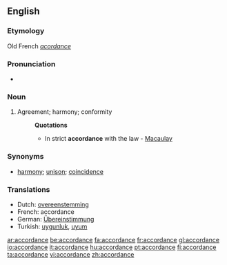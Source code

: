==English==

===Etymology===
Old French ''[[acordance]]''

===Pronunciation===
*{{audio|en-us-accordance.ogg|Audio (US)}}

===Noun===
{{en-noun}}
# Agreement; harmony; conformity
#:'''Quotations'''
#:*In strict '''accordance''' with the law - [[Macaulay]]

===Synonyms===
*[[harmony]]; [[unison]]; [[coincidence]]

===Translations===
{{rfc-level|Translations at L3+ (AutoFormat would have corrected level of Synonyms)}}
*Dutch: [[:nl:overeenstemming|overeenstemming]] {{f}}
*French: accordance {{f}}
*German: [[:de:Übereinstimmung|Übereinstimmung]] {{f}}
*Turkish: [[uygunluk]], [[uyum]]

[[ar:accordance]]
[[be:accordance]]
[[fa:accordance]]
[[fr:accordance]]
[[gl:accordance]]
[[io:accordance]]
[[it:accordance]]
[[hu:accordance]]
[[pt:accordance]]
[[fi:accordance]]
[[ta:accordance]]
[[vi:accordance]]
[[zh:accordance]]